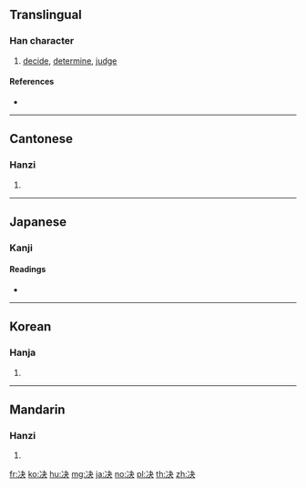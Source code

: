 {{also|決}}
==Translingual==

===Han character===
{{Han char|rn=15|rad=冫|as=04|sn=6|four=|canj=IMDK|ids=⿰冫夬}}

# [[decide]], [[determine]], [[judge]]

====References====
* {{Han ref|kx=0131.290|dkj=01617|dj=0294.200|hdz=10295.120|uh=51B3|ud=20915}}

----

==Cantonese==

===Hanzi===
{{yue-hanzi|jyut=kyut3|y=kyut3|tra=決}}

# {{defn|lang=yue|sort=水04}}

----

==Japanese==

===Kanji===
{{ja-kanji|grade=|rs=冫04}}

====Readings====
* {{ja-readings|goon=[[けち]] (kechi)|kanon=[[けつ]] (ketsu)|kun=[[きめる]] (kimeru), [[さく]] (saku)}}

----

==Korean==

===Hanja===
{{ko-hanja|hangeul=[[결]]|rv=gyeol|mr=kyŏl}}

# {{defn|lang=ko|sort=冫04}}

----

==Mandarin==

===Hanzi===
{{cmn-hanzi|tra=決|pin=[[jué]] ([[jue2]])|wg=chüeh<sup>2</sup>}}

# {{defn|lang=cmn|sort=冫04}}

[[fr:决]]
[[ko:决]]
[[hu:决]]
[[mg:决]]
[[ja:决]]
[[no:决]]
[[pl:决]]
[[th:决]]
[[zh:决]]